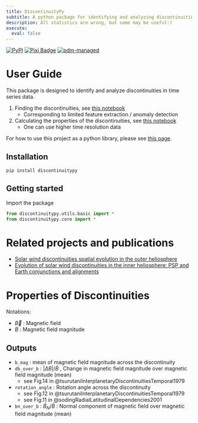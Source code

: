 ```yaml
---
title: DiscontinuityPy
subtitle: A python package for identifying and analyzing discontinuities for time series data.
description: All statistics are wrong, but some may be useful:)
execute: 
  eval: false
---
```


[![PyPI](https://img.shields.io/pypi/v/discontinuitypy)](https://pypi.org/project/discontinuitypy)
[![Pixi Badge](https://img.shields.io/endpoint?url=https://raw.githubusercontent.com/prefix-dev/pixi/main/assets/badge/v0.json)](https://pixi.sh)
[![pdm-managed](https://img.shields.io/badge/pdm-managed-blueviolet)](https://pdm-project.org)

# User Guide

This package is designed to identify and analyze discontinuities in time series data.

1. Finding the discontinuities, see [this notebook](./01_ids_detection.ipynb)
    - Corresponding to limited feature extraction / anomaly detection
2. Calculating the properties of the discontinuities, see [this notebook](./02_ids_properties.ipynb)
    - One can use higher time resolution data

For how to use this project as a python library, please see [this page](./00_ids_finder.ipynb).

## Installation

```shell
pip install discontinuitypy
```

## Getting started

Import the package

```python
from discontinuitypy.utils.basic import *
from discontinuitypy.core import *
```

# Related projects and publications

- [Solar wind discontinuities spatial evolution in the outer heliosphere](https://beforerr.github.io/ids_spatial_evolution_juno/)
- [Evolution of solar wind discontinuities in the inner heliosphere: PSP and Earth conjunctions and alignments](https://beforerr.github.io/psp_conjunction/)


<!-- We have developed a pipeline to identify solar wind discontinuities. (Modular, Performant, Scalable) -->

# Properties of Discontinuities

Notations:

- $\vec{B}$ : Magnetic field
- $B$ : Magnetic field magnitude

## Outputs

- `b_mag` : mean of magnetic field magnitude across the discontinuity
- `db_over_b` : $|\Delta B|/\bar{B}$ , Change in magnetic field magnitude over magnetic field magnitude (mean)
    - see Fig.14 in @tsurutaniInterplanetaryDiscontinuitiesTemporal1979
- `rotation_angle` : Rotation angle across the discontinuity
    - see Fig.12 in @tsurutaniInterplanetaryDiscontinuitiesTemporal1979
    - see Fig.11 in @sodingRadialLatitudinalDependencies2001
- `bn_over_b` : $\bar{B}_N/\bar{B}$ : Normal component of magnetic field over magnetic field magnitude (mean)
